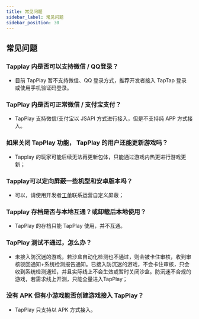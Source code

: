 ```yaml
---
title: 常见问题
sidebar_label: 常见问题
sidebar_position: 30
---
```


## 常见问题

### Tapplay 内是否可以支持微信 / QQ登录？

- 目前 TapPlay 暂不支持微信、QQ 登录方式，推荐开发者接入 TapTap 登录 或使用手机验证码登录。

### TapPlay 内是否可正常微信 / 支付宝支付？

- TapPlay 支持微信/支付宝以 JSAPI 方式进行接入，但是不支持纯 APP 方式接入。

### 如果关闭 TapPlay 功能， TapPlay 的用户还能更新游戏吗？

- Tapplay 的玩家可能后续无法再更新包体，只能通过游戏内热更进行游戏更新；

### Tapplay可以定向屏蔽一些机型和安卓版本吗？

- 可以，请使用开发者[工单](https://developer.taptap.cn/user-center/create-ticket)联系运营自定义屏蔽；


### Tapplay 存档是否与本地互通？或卸载后本地使用？

- TapPlay 的存档只能 TapPlay 使用，并不互通。

### TapPlay 测试不通过，怎么办？

- 未接入防沉迷的游戏，若沙盒自动化检测也不通过，则会被卡住审核，收到审核驳回通知+系统检测报告通知。已接入防沉迷的游戏，不会卡住审核，只会收到系统检测通知，并且实际线上不会生效或暂时关闭沙盒。防沉迷不合规的游戏，若需求线上开测，只能全量进入TapPlay；

### 没有 APK 但有小游戏能否创建游戏接入 TapPlay？

- TapPlay 只支持以 APK 方式接入。